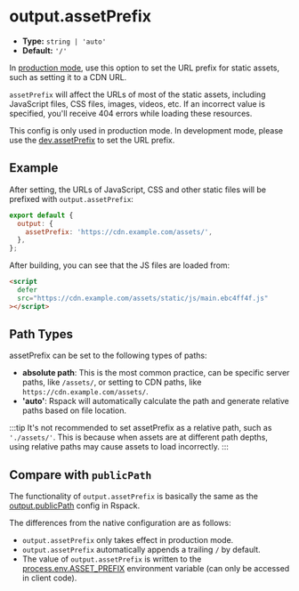 # output.assetPrefix

- **Type:** `string | 'auto'`
- **Default:** `'/'`

In [production mode](/config/mode), use this option to set the URL prefix for static assets, such as setting it to a CDN URL.

`assetPrefix` will affect the URLs of most of the static assets, including JavaScript files, CSS files, images, videos, etc. If an incorrect value is specified, you'll receive 404 errors while loading these resources.

This config is only used in production mode. In development mode, please use the [dev.assetPrefix](/config/dev/asset-prefix) to set the URL prefix.

## Example

After setting, the URLs of JavaScript, CSS and other static files will be prefixed with `output.assetPrefix`:

```js
export default {
  output: {
    assetPrefix: 'https://cdn.example.com/assets/',
  },
};
```

After building, you can see that the JS files are loaded from:

```html
<script
  defer
  src="https://cdn.example.com/assets/static/js/main.ebc4ff4f.js"
></script>
```

## Path Types

assetPrefix can be set to the following types of paths:

- **absolute path**: This is the most common practice, can be specific server paths, like `/assets/`, or setting to CDN paths, like `https://cdn.example.com/assets/`.
- **'auto'**: Rspack will automatically calculate the path and generate relative paths based on file location.

:::tip
It's not recommended to set assetPrefix as a relative path, such as `'./assets/'`. This is because when assets are at different path depths, using relative paths may cause assets to load incorrectly.
:::

## Compare with `publicPath`

The functionality of `output.assetPrefix` is basically the same as the [output.publicPath](https://rspack.dev/config/output#outputpublicpath) config in Rspack.

The differences from the native configuration are as follows:

- `output.assetPrefix` only takes effect in production mode.
- `output.assetPrefix` automatically appends a trailing `/` by default.
- The value of `output.assetPrefix` is written to the [process.env.ASSET_PREFIX](/guide/advanced/env-vars#processenvasset_prefix) environment variable (can only be accessed in client code).
